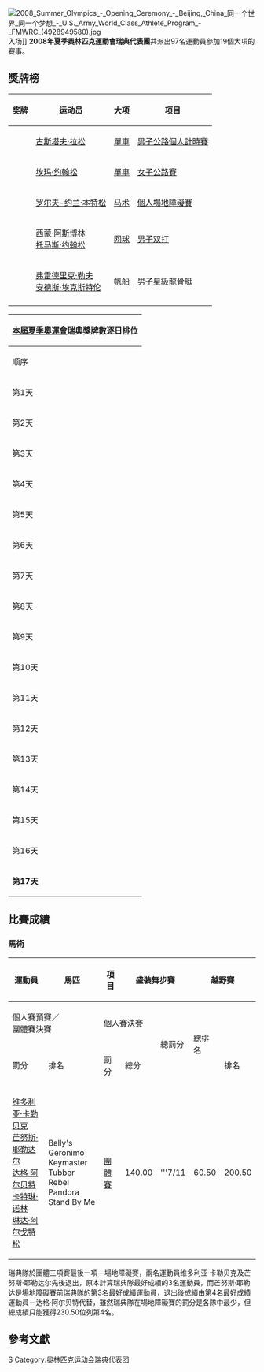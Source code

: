 {{Infobox Country Olympics
|NOC=SWE
|games=2008年夏季
|competitors= 97
|sports=19
|flagbearer=[[克里斯蒂安·奥尔松|克里斯蒂安·奥尔松]]（开幕式）<br />[[约尔根·佩尔森|约尔根·佩尔森]]（闭幕式）
|gold=0
|silver=4
|bronze=1
|total=5
|rank=55
}}
[[File:2008_Summer_Olympics_-_Opening_Ceremony_-_Beijing,_China_同一个世界_同一个梦想_-_U.S._Army_World_Class_Athlete_Program_-_FMWRC_(4928949580).jpg|thumb]]入场]]
'''2008年夏季奧林匹克運動會瑞典代表團'''共派出97名運動員參加19個大項的賽事。

== 獎牌榜 ==
{| class="wikitable sortable" style="font-size:88%"
|-
! 奖牌
! 运动员
! 大项
! 项目
|-
| {{silver medal}} || [[古斯塔夫·拉松|古斯塔夫·拉松]] || [[2008年夏季奧林匹克運動會自行車比賽|單車]] || [[2008年夏季奧林匹克運動會自行車比賽－男子公路個人計時賽|男子公路個人計時賽]]
|-
| {{silver medal}} || [[埃玛·约翰松|埃玛·约翰松]] || [[2008年夏季奧林匹克運動會自行車比賽|單車]] || [[2008年夏季奧林匹克運動會自行車比賽－女子公路賽|女子公路賽]]
|-
| {{silver medal}} || [[罗尔夫-约兰·本特松|罗尔夫-约兰·本特松]] || [[2008年夏季奥林匹克运动会马术比赛|马术]] || [[2008年夏季奧林匹克運動會馬術比賽－個人場地障礙賽|個人場地障礙賽]]
|-
| {{silver medal}} || [[西蒙·阿斯博林|西蒙·阿斯博林]]<br />[[托马斯·约翰松_(网球运动员)|托马斯·约翰松]] || [[2008年夏季奥林匹克运动会网球比赛|网球]] || [[2008年夏季奧林匹克運動會网球比賽—男子双打|男子双打]]
|-
| {{bronze medal}} || [[弗雷德里克·勒夫|弗雷德里克·勒夫]]<br />[[安德斯·埃克斯特伦|安德斯·埃克斯特伦]] || [[2008年夏季奥林匹克运动会帆船比赛|帆船]] || [[2008年夏季奧林匹克運動會帆船比賽－男子星級龍骨艇|男子星級龍骨艇]]
|-
|}

{|  class="wikitable" style="font-size:85%" align="right" 
|- bgcolor="#efefef"
!colspan=7|[[2008年夏季奧林匹克運動會|本屆夏季奧運會]]'''瑞典獎牌數逐日排位'''
|- style="text-align:center;"
|顺序
|[[2008年8月|8月]]
|'''位次'''
| bgcolor="gold" |金牌
| bgcolor="silver" |银牌
| bgcolor="CC9966" |铜牌
|奖牌
|- style="text-align:center;"
|第1天
|8日
|－
|－
|－
|－
|－
|- style="background:#ccccff; text-align:center;"
|第2天
|9日
|－
|－
|－
|－
|－
|- style="text-align:center;"
|第3天
|10日
|17
|0
|1
|0
|1
|- style="background:#ccccff; text-align:center;"
|第4天
|11日
|21
|0
|1
|0
|1
|- style="text-align:center;"
|第5天
|12日
|25
|0
|1
|0
|1
|- style="background:#ccccff; text-align:center;"
|第6天
|13日
|26
|0
|2
|0
|2
|- style="text-align:center;"
|第7天
|14日
|29
|0
|2
|1
|3
|- style="background:#ccccff; text-align:center;"
|第8天
|15日
|
|
|
|
|
|- style="text-align:center;"
|第9天
|16日
|
|
|
|
|
|- style="background:#ccccff; text-align:center;"
|第10天
|17日
|
|
|
|
|
|- style="text-align:center;"
|第11天
|18日
|
|
|
|
|
|- style="background:#ccccff; text-align:center;"
|第12天
|19日
|
|
|
|
|
|- style="text-align:center;"
|第13天
|20日
|
|
|
|
|
|- style="background:#ccccff; text-align:center;"
|第14天
|21日
|
|
|
|
|
|- style="text-align:center;"
|第15天
|22日
|
|
|
|
|
|- style="background:#ccccff; text-align:center;"
|第16天
|23日
|
|
|
|
|
|- style="background:#ccccff; text-align:center;"
|'''第17天'''
|'''24日'''
|56
|0
|4
|1
|5
|}

== 比賽成績 ==
=== <!-- 注释出：[[File:Equestrian_2008.gif|30px]] --> 馬術 ===
{{main|2008年夏季奧林匹克運動會馬術比賽}}
{|class=wikitable style="font-size:85%"
|-
!rowspan="3"|運動員
!rowspan="3"|馬匹
!rowspan="3"|項目
!colspan="2" rowspan="2"|盛裝舞步賽
!colspan="3" rowspan="2"|越野賽
!colspan="4"|場地障礙賽
!colspan="2"|總成績
|-
!colspan="2"|個人賽預賽／<br/>團體賽決賽
!colspan="2"|個人賽決賽
!rowspan="2"|總罰分
!rowspan="2"|總排名
|-
!罰分
!排名
!罰分
!總分
!排名
!罰分
!排名
!罰分
!總分
|-
|[[维多利亚·卡勒贝克|维多利亚·卡勒贝克]]<br />[[芒努斯·耶勒达尔|芒努斯·耶勒达尔]]<br />[[达格·阿尔贝特|达格·阿尔贝特]]<br />[[卡特琳·诺林|卡特琳·诺林]]<br />[[琳达·阿尔戈特松|琳达·阿尔戈特松]]
|Bally's Geronimo<br />Keymaster<br />Tubber Rebel<br /> Pandora<br />Stand By Me
|[[2008年夏季奧林匹克運動會馬術比賽－團體三項賽|團體賽]]
|align=center|140.00
|align=center|'''7/11
|align=center|60.50
|align=center|200.50
|align=center|'''5/11
|align=center|30.00 
|align=center|'''4/11
|colspan="2" bgcolor="wheat"|
|align=center|230.50
|align=center|'''4/11
|}

瑞典隊於團體三項賽最後一項－場地障礙賽，兩名運動員维多利亚·卡勒贝克及芒努斯·耶勒达尔先後退出，原本計算瑞典隊最好成績的3名運動員，而芒努斯·耶勒达是場地障礙賽前瑞典隊的第3名最好成績運動員，退出後成績由第4名最好成績運動員－达格·阿尔贝特代替，雖然瑞典隊在場地障礙賽的罰分是各隊中最少，但總成績只能獲得230.50位列第4名。

== 參考文獻 ==
{{reflist}}

{{NOCin2008SummerOlympics}}

[[Category:2008年夏季奧林匹克運動會代表團|S]]
[[Category:奥林匹克运动会瑞典代表团|Category:奥林匹克运动会瑞典代表团]]